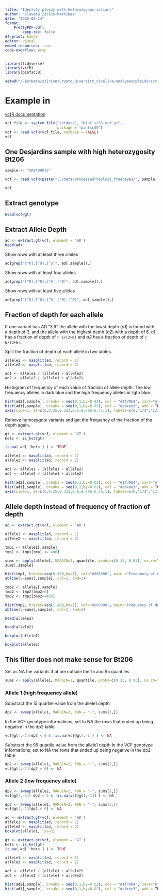 ```yaml
---
title: "Identify ploidy with heterozygous varians"
author: "Claudia Zirión-Martínez"
date: "2025-02-14"
format: 
    PrettyPDF-pdf:
        keep-tex: false
df-print: kable
editor: visual
embed-resources: true
code-overflow: wrap
---
```


```r
library(tidyverse)
library(vcfR)
library(pinfsc50)
```

```r
setwd("/FastData/czirion/Crypto_Diversity_Pipeline/analyses/ploidy/scripts")
```
# Example in
[vcfR documentation](https://knausb.github.io/vcfR_documentation/determining_ploidy_1.html)
```r
vcf_file <- system.file("extdata", "pinf_sc50.vcf.gz",
                        package = "pinfsc50")
vcf <- read.vcfR(vcf_file, verbose = FALSE)
vcf          
```

## One Desjardins sample with high heterozygosity Bt206

```r
sample <- "SRS409075"
```
```r
vcf <- read.vcfR(paste("../data/processed/haploid_freebayes/", sample, ".snps.raw.vcf", sep = ""))
```

```r
vcf
```

## Extract genotype
```r
head(vcf@gt)
```

## Extract Allele Depth
```r
ad <- extract.gt(vcf, element = 'AD')
head(ad)
```

Show rows with at least three alleles
```r
ad[grep("[^0],[^0],[^0]", ad[,sample]),]
```
Show rows with at least four alleles
```r
ad[grep("[^0],[^0],[^0],[^0]", ad[,sample]),]
```
Show rows with at least five alleles
```r
ad[grep("[^0],[^0],[^0],[^0],[^0]", ad[,sample]),]
```

## Fraction of depth for each allele
If one variant has AD "3,6" the allele with the lowst depth (*a1*) is found with a depth of 3, and the allele with the highest depth (*a2*) with a depth of 6. *a1* has a fraction of depth of `r 3/(3+6)` and *a2* has a fraction of depth of `r 6/(3+6)`.  

Split the fraction of depth of each allele in two tables.
```r
allele1 <- masplit(ad, record = 1)
allele2 <- masplit(ad, record = 2)

ad1 <- allele1 / (allele1 + allele2)
ad2 <- allele2 / (allele1 + allele2)
```

Histogram of frequency of each value of fraction of allele depth. The low frequency alleles in dark blue and the high frequency alleles in ligth blue.
```r
hist(ad2[,sample], breaks = seq(0,1,by=0.02), col = "#1f78b4", xaxt="n", main = "Histogram of fraction of depth")
hist(ad1[,sample], breaks = seq(0,1,by=0.02), col = "#a6cee3", add = TRUE)
axis(side=1, at=c(0,0.25,0.333,0.5,0.666,0.75,1), labels=c(0,"1/4","1/3","1/2","1/3","3/4",1))
```

Remove homozygote variants and get the frequency of the fraction of the depth again.
```r
gt <- extract.gt(vcf, element = 'GT')
hets <- is_het(gt)

is.na( ad[ !hets ] ) <- TRUE

allele1 <- masplit(ad, record = 1)
allele2 <- masplit(ad, record = 2)

ad1 <- allele1 / (allele1 + allele2)
ad2 <- allele2 / (allele1 + allele2)

hist(ad2[,sample], breaks = seq(0,1,by=0.02), col = "#1f78b4", xaxt="n", main = "Histogram of fraction of depth")
hist(ad1[,sample], breaks = seq(0,1,by=0.02), col = "#a6cee3", add = TRUE)
axis(side=1, at=c(0,0.25,0.333,0.5,0.666,0.75,1), labels=c(0,"1/4","1/3","1/2","2/3","3/4",1))
```

## Allele depth instead of frequency of fraction of depth
```r
ad <- extract.gt(vcf, element = 'AD')

allele1 <- masplit(ad, record = 1)
allele2 <- masplit(ad, record = 2)
```
```r
tmp1 <- allele1[,sample]
tmp1 <- tmp1[tmp1 <= 400]

```
```r
sums <- apply(allele1, MARGIN=2, quantile, probs=c(0.15, 0.95), na.rm=TRUE)
sums[,sample]
```

```r
hist(tmp1, breaks=seq(0,400,by=1), col="#808080", main ="Frequency of depth of most abundant alleles")
abline(v=sums[,sample], col=2, lwd=2)
```

```r
tmp2 <- allele2[,sample]
tmp2 <- tmp2[tmp2>0]
tmp2 <- tmp2[tmp2<=400]
```
```r
hist(tmp2, breaks=seq(1,400,by=1), col="#808080", main="Frequency of depth of least abundant alleles")
abline(v=sums[,sample], col=2, lwd=2)
```

```r
head(allele1)
```

```r
head(allele2)
```
```r
boxplot(allele1)
```
```r
boxplot(allele2)
```


## This filter does not make sense for Bt206
Set as NA the variants that are outside the 15 and 95 quantiles.
```r
sums <- apply(allele1, MARGIN=2, quantile, probs=c(0.15, 0.95), na.rm=TRUE)
```
### Allele 1 (high frequency allele)
Substract the 15 quartile value from the allele1 depth
```r
dp2 <- sweep(allele1, MARGIN=2, FUN = "-", sums[1,])
```

In the VCF genotype informations, set to NA the rows that ended up being negative in the dp2 table
```r
vcf@gt[,-1][dp2 < 0 & !is.na(vcf@gt[,-1]) ] <- NA
```
Substract the 95 quartile value from the allele1 depth
In the VCF genotype informations, set to NA the rows that ended up being negative in the dp2 table

```r
dp2 <- sweep(allele1, MARGIN=2, FUN = "-", sums[2,])
vcf@gt[,-1][dp2 > 0] <- NA
```
### Allele 2 (low frequency allele)
```r
dp2 <- sweep(allele2, MARGIN=2, FUN = "-", sums[1,])
vcf@gt[,-1][ dp2 < 0 & !is.na(vcf@gt[,-1]) ] <- NA
```
```r
dp2 <- sweep(allele2, MARGIN=2, FUN = "-", sums[2,])
vcf@gt[,-1][dp2 > 0] <- NA
```

```r
ad <- extract.gt(vcf, element = 'AD')
allele1 <- masplit(ad, record = 1)
allele2 <- masplit(ad, record = 2)
boxplot(allele1, las=3)
```

```r
gt <- extract.gt(vcf, element = 'GT')
hets <- is_het(gt)
is.na( ad[ !hets ] ) <- TRUE

allele1 <- masplit(ad, record = 1)
allele2 <- masplit(ad, record = 2)

ad1 <- allele1 / (allele1 + allele2)
ad2 <- allele2 / (allele1 + allele2)

hist(ad2[,sample], breaks = seq(0,1,by=0.02), col = "#1f78b4", xaxt="n", main=sample)
hist(ad1[,sample], breaks = seq(0,1,by=0.02), col = "#a6cee3", add = TRUE)

```